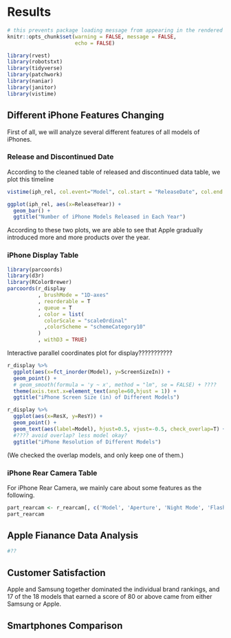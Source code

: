 # Results

```r
# this prevents package loading message from appearing in the rendered version of your problem set
knitr::opts_chunk$set(warning = FALSE, message = FALSE,
                      echo = FALSE)
```

```r
library(rvest)
library(robotstxt)
library(tidyverse) 
library(patchwork)
library(naniar)
library(janitor)
library(vistime)
```

## Different iPhone Features Changing

First of all, we will analyze several different features of all models of iPhones.

### Release and Discontinued Date
According to the cleaned table of released and discontinued data table, we plot this timeline 
```r
vistime(iph_rel, col.event="Model", col.start = "ReleaseDate", col.end = "DisconDate", optimize_y = TRUE)
```

```r
ggplot(iph_rel, aes(x=ReleaseYear)) +
  geom_bar() +
  ggtitle("Number of iPhone Models Released in Each Year")
```

According to these two plots, we are able to see that Apple gradually introduced more and more products over the year. 

### iPhone Display Table

```r
library(parcoords)
library(d3r)
library(RColorBrewer)
parcoords(r_display
          , brushMode = "1D-axes"
          , reorderable = T
          , queue = T
          , color = list(
            colorScale = "scaleOrdinal"
            ,colorScheme = "schemeCategory10"
          )
          , withD3 = TRUE)

```

Interactive parallel coordinates plot for display???????????

```r
r_display %>%
  ggplot(aes(x=fct_inorder(Model), y=ScreenSizeIn)) +
  geom_point() +
  # geom_smooth(formula = 'y ~ x', method = "lm", se = FALSE) + ????
  theme(axis.text.x=element_text(angle=60,hjust = 1)) +
  ggtitle("iPhone Screen Size (in) of Different Models")
```

```r
r_display %>% 
  ggplot(aes(x=ResX, y=ResY)) +
  geom_point() +
  geom_text(aes(label=Model), hjust=0.5, vjust=-0.5, check_overlap=T) +
  #???? avoid overlap? less model okay?
  ggtitle("iPhone Resolution of Different Models")
```

(We checked the overlap models, and only keep one of them.)


### iPhone Rear Camera Table
For iPhone Rear Camera, we mainly care about some features as the following.
```r
part_rearcam <- r_rearcam[, c('Model', 'Aperture', 'Night Mode', 'Flash', 'Video Recording', 'Optical Image Stabilization')]
part_rearcam
```


## Apple Fianance Data Analysis

```r
#??
```


## Customer Satisfaction

Apple and Samsung together dominated the individual brand rankings, and 17 of the 18 models that earned a score of 80 or above came from either Samsung or Apple.


## Smartphones Comparison

